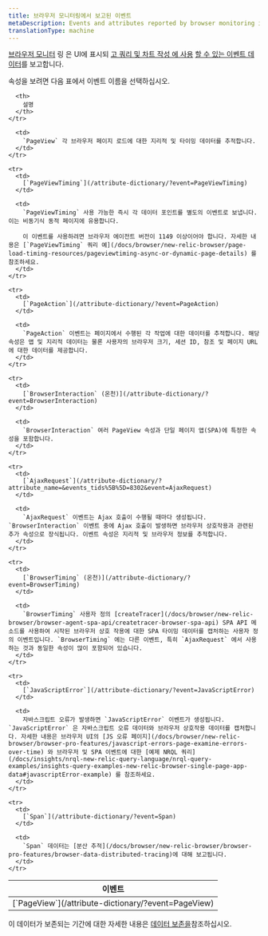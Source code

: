 ```yaml
---
title: 브라우저 모니터링에서 보고된 이벤트
metaDescription: Events and attributes reported by browser monitoring in New Relic.
translationType: machine
---
```


[브라우저 모니터](/docs/browser/browser-monitoring/getting-started/introduction-browser-monitoring) 링 은 UI에 표시되 [고 쿼리 및 차트 작성 에 사용](/docs/using-new-relic/data/understand-data/query-new-relic-data) [할 수 있는 이벤트 데이터](/docs/using-new-relic/data/understand-data/new-relic-data-types#event-data)를 보고합니다.

속성을 보려면 다음 표에서 이벤트 이름을 선택하십시오.

<table>
  <thead>
    <tr>
      <th style={{ width: "250px" }}>
        이벤트
      </th>

      <th>
        설명
      </th>
    </tr>
  </thead>

  <tbody>
    <tr>
      <td>
        [`PageView`](/attribute-dictionary/?event=PageView)
      </td>

      <td>
        `PageView` 각 브라우저 페이지 로드에 대한 지리적 및 타이밍 데이터를 추적합니다.
      </td>
    </tr>

    <tr>
      <td>
        [`PageViewTiming`](/attribute-dictionary/?event=PageViewTiming)
      </td>

      <td>
        `PageViewTiming` 사용 가능한 즉시 각 데이터 포인트를 별도의 이벤트로 보냅니다. 이는 비동기식 동적 페이지에 유용합니다.

        이 이벤트를 사용하려면 브라우저 에이전트 버전이 1149 이상이어야 합니다. 자세한 내용은 [`PageViewTiming` 쿼리 예](/docs/browser/new-relic-browser/page-load-timing-resources/pageviewtiming-async-or-dynamic-page-details) 를 참조하세요.
      </td>
    </tr>

    <tr>
      <td>
        [`PageAction`](/attribute-dictionary/?event=PageAction)
      </td>

      <td>
        `PageAction` 이벤트는 페이지에서 수행된 각 작업에 대한 데이터를 추적합니다. 해당 속성은 앱 및 지리적 데이터는 물론 사용자의 브라우저 크기, 세션 ID, 참조 및 페이지 URL에 대한 데이터를 제공합니다.
      </td>
    </tr>

    <tr>
      <td>
        [`BrowserInteraction` (온천)](/attribute-dictionary/?event=BrowserInteraction)
      </td>

      <td>
        `BrowserInteraction` 여러 PageView 속성과 단일 페이지 앱(SPA)에 특정한 속성을 포함합니다.
      </td>
    </tr>

    <tr>
      <td>
        [`AjaxRequest`](/attribute-dictionary/?attribute_name=&events_tids%5B%5D=8302&event=AjaxRequest)
      </td>

      <td>
        `AjaxRequest` 이벤트는 Ajax 호출이 수행될 때마다 생성됩니다. `BrowserInteraction` 이벤트 중에 Ajax 호출이 발생하면 브라우저 상호작용과 관련된 추가 속성으로 장식됩니다. 이벤트 속성은 지리적 및 브라우저 정보를 추적합니다.
      </td>
    </tr>

    <tr>
      <td>
        [`BrowserTiming` (온천)](/attribute-dictionary/?event=BrowserTiming)
      </td>

      <td>
        `BrowserTiming` 사용자 정의 [createTracer](/docs/browser/new-relic-browser/browser-agent-spa-api/createtracer-browser-spa-api) SPA API 메소드를 사용하여 시작된 브라우저 상호 작용에 대한 SPA 타이밍 데이터를 캡처하는 사용자 정의 이벤트입니다. `BrowserTiming` 에는 다른 이벤트, 특히 `AjaxRequest` 에서 사용하는 것과 동일한 속성이 많이 포함되어 있습니다.
      </td>
    </tr>

    <tr>
      <td>
        [`JavaScriptError`](/attribute-dictionary/?event=JavaScriptError)
      </td>

      <td>
        자바스크립트 오류가 발생하면 `JavaScriptError` 이벤트가 생성됩니다. `JavaScriptError` 은 자바스크립트 오류 데이터와 브라우저 상호작용 데이터를 캡처합니다. 자세한 내용은 브라우저 UI의 [JS 오류 페이지](/docs/browser/new-relic-browser/browser-pro-features/javascript-errors-page-examine-errors-over-time) 와 브라우저 및 SPA 이벤트에 대한 [예제 NRQL 쿼리](/docs/insights/nrql-new-relic-query-language/nrql-query-examples/insights-query-examples-new-relic-browser-single-page-app-data#javascriptError-example) 를 참조하세요.
      </td>
    </tr>

    <tr>
      <td>
        [`Span`](/attribute-dictionary/?event=Span)
      </td>

      <td>
        `Span` 데이터는 [분산 추적](/docs/browser/new-relic-browser/browser-pro-features/browser-data-distributed-tracing)에 대해 보고됩니다.
      </td>
    </tr>
  </tbody>
</table>

이 데이터가 보존되는 기간에 대한 자세한 내용은 [데이터 보존을](/docs/data-apis/manage-data/manage-data-retention)참조하십시오.